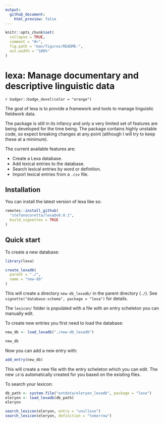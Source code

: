 ```yaml
---
output:
  github_document:
    html_preview: false
---
```


<!-- README.md is generated from README.Rmd. Please edit that file -->

```r
knitr::opts_chunk$set(
  collapse = TRUE,
  comment = "#>",
  fig.path = "man/figures/README-",
  out.width = "100%"
)
```

# lexa: Manage documentary and descriptive linguistic data

<!-- badges: start -->
`r badger::badge_devel(color = "orange")`
<!-- badges: end -->

The goal of lexa is to provide a framework and tools to manage linguistic fieldwork data.

The package is still in its infancy and only a very limited set of features are being developed for the time being.
The package contains highly unstable code, so expect breaking changes at any point (although I will try to keep these at a minimum).

The current available features are:

- Create a Lexa database.
- Add lexical entries to the database.
- Search lexical entries by word or definition.
- Import lexical entries from a `.csv` file.

## Installation

You can install the latest version of lexa like so:

``` r
remotes::install_github(
  "stefanocoretta/lexa@v0.0.1",
  build_vignettes = TRUE
)
```

## Quick start

To create a new database:

``` r
library(lexa)

create_lexadb(
  parent = "./",
  name = "new-db"
)
```

This will create a directory `new-db_lexadb/` in the parent directory (`./`).
See `vignette("database-schema", package = "lexa")` for details.

The `lexicon/` folder is populated with a file with an entry scheleton you can manually edit.

To create new entries you first need to load the database:

``` r
new_db <- load_lexadb("./new-db_lexadb")

new_db
```

Now you can add a new entry with:

``` r
add_entry(new_db)
```

This will create a new file with the entry scheleton which you can edit.
The new `id` is automatically created for you based on the existing files.

To search your lexicon:

``` r
db_path <- system.file("extdata/eleryon_lexadb", package = "lexa")
eleryon <- load_lexadb(db_path)
eleryon

search_lexicon(eleryon, entry = "unullose")
search_lexicon(eleryon, definition = "tomorrow")
```
